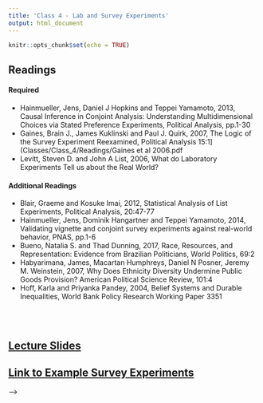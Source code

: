 ```yaml
---
title: 'Class 4 - Lab and Survey Experiments'
output: html_document
---
```


```r
knitr::opts_chunk$set(echo = TRUE)
```

## Readings
#### Required
- Hainmueller, Jens, Daniel J Hopkins and Teppei Yamamoto, 2013, Causal Inference in Conjoint Analysis: Understanding Multidimensional Choices via Stated Preference Experiments, Political Analysis, pp.1-30
- Gaines, Brain J., James Kuklinski and Paul J. Quirk, 2007, The Logic of the Survey Experiment Reexamined, Political Analysis 15:1](Classes/Class_4/Readings/Gaines et al 2006.pdf
- Levitt, Steven D. and John A List, 2006, What do Laboratory Experiments Tell us about the Real World?
<!-- - **[Hainmueller, Jens, Daniel J Hopkins and Teppei Yamamoto, 2013, Causal Inference in Conjoint Analysis: Understanding Multidimensional Choices via Stated Preference Experiments, Political Analysis, pp.1-30](Classes/Class_4/Readings/Jens et al 2013 Conjoint.pdf)** -->
<!-- - **[Gaines, Brain J., James Kuklinski and Paul J. Quirk, 2007, The Logic of the Survey Experiment Reexamined, Political Analysis 15:1](Classes/Class_4/Readings/Gaines et al 2006.pdf)** -->
<!-- - **[Levitt, Steven D. and John A List, 2006, What do Laboratory Experiments Tell us about the Real World?](Classes/Class_4/Readings/Levitt and List 2006.pdf)** -->


#### Additional Readings
- Blair, Graeme and Kosuke Imai, 2012, Statistical Analysis of List Experiments, Political Analysis, 20:47-77
- Hainmueller, Jens, Dominik Hangartner and Teppei Yamamoto, 2014, Validating vignette and conjoint survey experiments against real-world behavior, PNAS, pp.1-6
- Bueno, Natalia S. and Thad Dunning, 2017, Race, Resources, and Representation: Evidence from Brazilian Politicians, World Politics, 69:2
- Habyarimana, James, Macartan Humphreys, Daniel N Posner, Jeremy M. Weinstein, 2007, Why Does Ethnicity Diversity Undermine Public Goods Provision? American Political Science Review, 101:4
- Hoff, Karla and Priyanka Pandey, 2004, Belief Systems and Durable Inequalities, World Bank Policy Research Working Paper 3351
<!-- - [Blair, Graeme and Kosuke Imai, 2012, Statistical Analysis of List Experiments, Political Analysis, 20:47-77](Classes/Class_4/Readings/Blair List.pdf) -->
<!-- - [Hainmueller, Jens, Dominik Hangartner and Teppei Yamamoto, 2014, Validating vignette and conjoint survey experiments against real-world behavior, PNAS, pp.1-6](Classes/Class_4/Readings/Hainmueller 2014.pdf) -->
<!-- - [Bueno, Natalia S. and Thad Dunning, 2017, Race, Resources, and Representation: Evidence from Brazilian Politicians, World Politics, 69:2](Classes/Class_4/Readings/Bueno and Dunning 2017.pdf) -->
<!-- - [Habyarimana, James, Macartan Humphreys, Daniel N Posner, Jeremy M. Weinstein, 2007, Why Does Ethnicity Diversity Undermine Public Goods Provision? American Political Science Review, 101:4](Classes/Class_4/Readings/Habyarimana et al 2007.pdf) -->
<!-- - [Hoff, Karla and Priyanka Pandey, 2004, Belief Systems and Durable Inequalities, World Bank Policy Research Working Paper 3351](Classes/Class_4/Readings/Hoff and Pandey 2004.pdf) -->

<br> </br>

## [Lecture Slides](Classes/Class_4/Slides_Class4_v6.pdf)

## [Link to Example Survey Experiments](https://ee.kobotoolbox.org/x/#lP6wrDmz)

<!-- ## [Lab Exercise to Complete during Class](Classes/Class_4/Lab_Exercise/Exercise_Survey_Exp_v3_v2.pdf) -->
<!--   - [Survey_data.csv](Classes/Class_4/Lab_Exercise/Survey_data.csv) -->
<!--   - [Conjoint_data.csv](Classes/Class_4/Lab_Exercise/Conjoint_data.csv) -->
<!--   - [Suggested Responses](Classes/Class_4/Lab_Exercise/Exercise_Survey_Exp_v3_Suggested_Responses_v2.pdf) -->

<!-- ## Replication Exercise -->
<!--  - [Exercise](Classes/Class_4/Replication/Replication_Exercise_2_v7.pdf)  -->
<!--  - Paper: Whitt, Sam, 2014, Social Norms in the Aftermath of Ethnic Violence: Ethnicity and Fairness in Non-Costly Decision Making, Journal of Conflict Resolution, 58:1 -->

<!-- <!-- - [Paper: Whitt, Sam, 2014, Social Norms in the Aftermath of Ethnic Violence: Ethnicity and Fairness in Non-Costly Decision Making, Journal of Conflict Resolution, 58:1](Classes/Class_4/Readings/Whitt 2014.pdf)  --> -->
<!--      - [Supplementary Appendix to Paper](Classes/Class_4/Replication/Supplementary_Appendix_final.pdf)  -->
<!--  - [Data](Classes/Class_4/Replication/Whitt_replication.csv)  -->
<!--  - [Suggested Responses](Classes/Class_4/Replication/Replication_Exercise_2_v7_Responses.pdf) -->
